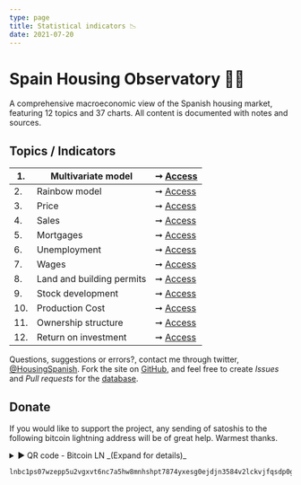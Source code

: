 ```yaml
---
type: page
title: Statistical indicators 📉
date: 2021-07-20
---
```



# Spain Housing Observatory 🔭🌈

A comprehensive macroeconomic view of the Spanish housing market, featuring 12 topics and 37 charts. All content is documented with notes and sources.

## Topics / Indicators

| 1. | Multivariate model | ➞ [Access](posts/multivariate) |
| -- | ------------------------------- | --- |
| 2. | Rainbow model | ➞ [Access](posts/rainbow) |
| 3. | Price | ➞ [Access](posts/price) |
| 4. | Sales | ➞ [Access](posts/sales) |
| 5. | Mortgages | ➞ [Access](posts/credit) |
| 6. | Unemployment | ➞ [Access](posts/labor) |
| 7. | Wages | ➞ [Access](posts/wages) |
| 8. | Land and building permits | ➞ [Access](posts/land) |
| 9. | Stock development | ➞ [Access](posts/stock) |
| 10. | Production Cost | ➞ [Access](posts/cost) |
| 11. | Ownership structure | ➞ [Access](posts/ownership) |
| 12. | Return on investment | ➞ [Access](posts/roi) |

Questions, suggestions or errors?, contact me through twitter, [@HousingSpanish](https://twitter.com/HousingSpanish). Fork the site on [GitHub](https://github.com/galetaire/spahousing/tree/main/public/docs), and feel free to create _Issues_ and _Pull requests_ for the [database](/methodology#data-base-access).

## Donate

If you would like to support the project, any sending of satoshis to the following bitcoin lightning address will be of great help. Warmest thanks.

<details><summary>► QR code - Bitcoin LN _(Expand for details)_</summary>
<Image src="/images/qrdonacions.png" alt="Reload adress" width={249} height={248} priority className="next-image"/>
</details>

```
lnbc1ps07wzepp5u2vgxvt6nc7a5hw8mnhshpt7874yxesg0ejdjn3584v2lckvjfqsdp0g3hkuctrd9hjqnmzwdjhyanpw3hhy6fqfpsky6t5v96xwegxqyjw5q9qtzqqqqqq9qsqsp5pft9elfnv57hgr8nkk7s7ng9zsrqauczgxfxxjhdn30cv69avlysrzjqwryaup9lh50kkranzgcdnn2fgvx390wgj5jd07rwr3vxeje0glcllejaafcm7ya5sqqqqlgqqqqqeqqjqx6yd5jr709dpxkt33xgr9a4t4d9phtrk4slkznp2atm76hfuk8tqk3jwm4dy3hpzu26596j5yxt93lre0tstdywvgrusgfuepy56yxgqc0nt05
```
